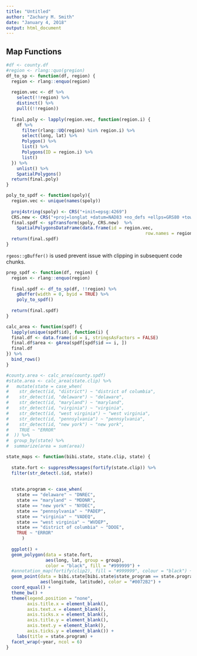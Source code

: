 ```yaml
---
title: "Untitled"
author: "Zachary M. Smith"
date: "January 4, 2018"
output: html_document
---
```


## Map Functions

```r
#df <- county.df
#region <- rlang::quo(gregion)
df_to_sp <- function(df, region) {
  region <- rlang::enquo(region)
  
  region.vec <- df %>% 
    select(!!region) %>% 
    distinct() %>% 
    pull((!!region))
  
  final.poly <- lapply(region.vec, function(region.i) {
    df %>% 
      filter(rlang::UQ(region) %in% region.i) %>% 
      select(long, lat) %>% 
      Polygon() %>% 
      list() %>% 
      Polygons(ID = region.i) %>% 
      list()
  }) %>% 
    unlist() %>% 
    SpatialPolygons()
  return(final.poly)
}
```

```r
poly_to_spdf <- function(spoly){
  region.vec <- unique(names(spoly))
  
  proj4string(spoly) <- CRS("+init=epsg:4269")
  CRS.new <- CRS("+proj=longlat +datum=NAD83 +no_defs +ellps=GRS80 +towgs84=0,0,0")
  final.spdf <- spTransform(spoly, CRS.new)  %>% 
    SpatialPolygonsDataFrame(data.frame(id = region.vec,
                                                     row.names = region.vec))
  return(final.spdf)
}
```

`rgeos::gBuffer()` is used prevent issue with clipping in subsequent code chunks.
```r
prep_spdf <- function(df, region) {
  region <- rlang::enquo(region)
  
  final.spdf <- df_to_sp(df, !!region) %>% 
    gBuffer(width = 0, byid = TRUE) %>% 
    poly_to_spdf()
  
  return(final.spdf)
}
```

```r
calc_area <- function(spdf) {
  lapply(unique(spdf$id), function(i) {
  final.df <- data.frame(id = i, stringsAsFactors = FALSE)
  final.df$area <- gArea(spdf[spdf$id == i, ])
  final.df
}) %>% 
  bind_rows()
}

#county.area <- calc_area(county.spdf)
#state.area <- calc_area(state.clip) %>% 
#   mutate(state = case_when(
#    str_detect(id, "district") ~ "district of columbia",
#    str_detect(id, "delaware") ~ "delaware",
#    str_detect(id, "maryland") ~ "maryland",
#    str_detect(id, "virginia") ~ "virginia",
#    str_detect(id, "west virginia") ~ "west virginia",
#    str_detect(id, "pennsylvania") ~ "pennsylvania",
#    str_detect(id, "new york") ~ "new york",
#    TRUE ~ "ERROR"
#  )) %>% 
#  group_by(state) %>% 
#  summarize(area = sum(area))
```

```r
state_maps <- function(bibi.state, state.clip, state) {
  
  state.fort <- suppressMessages(fortify(state.clip)) %>% 
  filter(str_detect(.$id, state))
    
  
  state.program <- case_when(
    state == "delaware" ~ "DNREC",
    state == "maryland" ~ "MDDNR",
    state == "new york" ~ "NYDEC",
    state == "pennsylvania" ~ "PADEP",
    state == "virginia" ~ "VADEQ",
    state == "west virginia" ~ "WVDEP",
    state == "district of columbia" ~ "DDOE",
    TRUE ~ "ERROR"
      )
  
  ggplot() +
  geom_polygon(data = state.fort,
               aes(long, lat, group = group),
               color = "black", fill = "#999999") +
  #annotation_map(fortify(clip2), fill = "#999999", colour = "black") +
  geom_point(data = bibi.state[bibi.state$state_program == state.program, ],
             aes(longitude, latitude), color = "#0072B2") +
  coord_equal() +
  theme_bw() +
  theme(legend.position = "none",
        axis.title.x = element_blank(),
        axis.text.x = element_blank(),
        axis.ticks.x = element_blank(),
        axis.title.y = element_blank(),
        axis.text.y = element_blank(),
        axis.ticks.y = element_blank()) +
    labs(title = state.program) +
  facet_wrap(~year, ncol = 6)
}
```